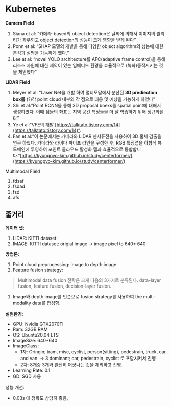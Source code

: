 # Kubernetes

  


**Camera Field**

1. Siana et al: “카메라-based의 object detection은  날씨에 의해서 이미지의 퀄리티가 좌우되고 object detection의 성능이 크게 영향을 받게 된다”
2. Ponn et al: “SHAP 모델의 개발을 통해 다양한 object algorithm의 성능에 대한 분석과 설명을 가능하게 했다.”
3. Lee at al: “novel YOLO architecture를 AFC(adaptive frame control)을 통해 리소스 자원에 대한 제약이 있는 임베디드 환경을 효율적으로 (녹화)동작시키는 것을 제안했다”

**LiDAR Field**

1. Meyer et al: “Laser Net을 개발 하여 멀티모달에서 분산된 **3D prediection box를** (?)각 point cloud 내부의 각 점으로 대응 및 예상을 가능하게 하였다”
2. Shi et al:”Point RCNN을 통해 3D proposal boexs를 spatial point에 대해서 생성하였다. 이때 점들의 좌표는 지역 공간 특징들을 더 잘 학습하기 위해 정규화된다”
3. Ye et al:”VFE의 개발 [https://talktato.tistory.com/14](https://talktato.tistory.com/14)”.
4. Fan et al:”이 논문에서는 카메라와 LiDAR 센서퓨전을 사용하여 3D 물체 검출을 연구 하였다. 카메라와 라이다 파이프 라인을 구성한 후, RGB 특징맵을 하향식 뷰 도메인에 투영하여 포인트 클라우드 활성화 맵과 효율적으로 통합합니다.”[https://kyungpyo-kim.github.io/study/centerformer/](https://kyungpyo-kim.github.io/study/centerformer/)

Multimodal Field

1. fdsaf
2. fsdad
3. fsd
4. afs

## 줄거리

**데이터 셋:**

1. LiDAR: KITTI dataset: 
2. IMAGE: KITTI dataset: origial image → image pixel to 640* 640

**방법론:** 

1. Point cloud preprocessing: image to depth image
2. Feature fusion strategy: 

> Multimodal data fusion 전략은 크게 다음의 3가지로 분류된다. data-layer fusion, feature fusion, decision-layer fusion.
> 
1. Image와 depth image를 인풋으로 fusion strategy를 사용하여 the multi-modality data를 합성함.

**실험환경:**

- GPU: Nvidia GTX2070Ti
- Ram: 32GB RAM
- OS: Ubuntu20.04 LTS
- ImageSize: 640*640
- ImageClass:
    - 1차: Oringin; tram, misc, cyclist, person(sitting), pedestrain, truck, car and van. → 3 dominant; car, pedestrain, cyclist 로 포함시켜서 진행
    - 2차: 8개중 3개와 완전히 어긋나는 것을 제외하고 진행.
- Learning Rate: 0.1
- GD: SGD 사용

성능 개선: 

- 0.03s 에 정확도 상당히 좋음,